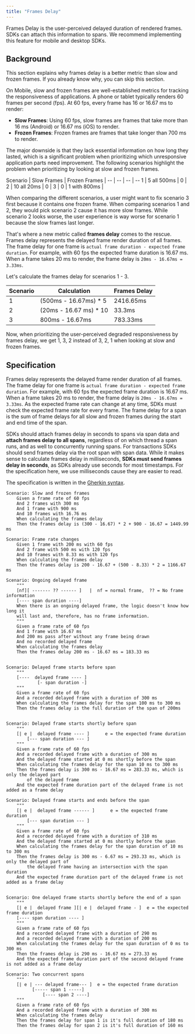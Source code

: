 ```yaml
---
title: "Frames Delay"
---
```


Frames Delay is the user-perceived delayed duration of rendered frames. SDKs can attach this
information to spans. We recommend implementing this feature for mobile and desktop SDKs.

## Background

This section explains why frames delay is a better metric than slow and frozen frames. If you
already know why, you can skip this section.

On Mobile, slow and frozen frames are well-established metrics for tracking the responsiveness of
applications. A phone or tablet typically renders 60 frames per second (fps). At 60 fps, every frame
has 16 or 16.67 ms to render: 

* __Slow Frames__: Using 60 fps, slow frames are frames that take more than 16 ms (Android) or 16.67 ms
(iOS) to render.
* __Frozen Frames__: Frozen frames are frames that take longer than 700 ms to render.

The major downside is that they lack essential information on how long they lasted, which is a
significant problem when prioritizing which unresponsive application parts need improvement. The following
scenarios highlight the problem when prioritizing by looking at slow and frozen frames.

Scenario | Slow Frames | Frozen Frames |
-- | -- | -- | --
1 |  5 all 500ms | 0 | 
2 | 10 all 20ms | 0 | 
3 |  0 | 1 with 800ms |

When comparing the different scenarios, a user might want to fix scenario 3 first because it contains one frozen
frame. When comparing scenarios 1 and 2, they would pick scenario 2 cause it has more slow frames. While scenario
2 looks worse, the user experience is way worse for scenario 1 because the slow frames last longer.

That's where a new metric called __frames delay__ comes to the rescue. Frames delay represents the delayed frame
render duration of all frames. The frame delay for one frame is `actual frame duration - expected frame duration`.
For example, with 60 fps the expected frame duration is 16.67 ms. When a frame takes 20 ms to render,  the frame
delay is `20ms - 16.67ms = 3.33ms`. 

Let's calculate the frames delay for scenarios 1 - 3.

Scenario | Calculation | Frames Delay
-- | -- | --
1 | (500ms - 16.67ms) * 5 | 2416.65ms
2 | (20ms - 16.67 ms) * 10 | 33.3ms
3 | 800ms - 16.67ms | 783.33ms

Now, when prioritizing the user-perceived degraded responsiveness by frames delay, we get  1, 3, 2 instead of
3, 2, 1 when looking at slow and frozen frames.

## Specification

Frames delay represents the delayed frame render duration of all frames. The frame delay for one frame is
`actual frame duration - expected frame duration`. For example, with 60 fps the expected frame duration is 16.67 ms.
When a frame takes 20 ms to render,  the frame delay is `20ms - 16.67ms = 3.33ms`. As the expected frame rate can
change at any time, SDKs must check the expected frame rate for every frame. The frame delay for a span is the sum
of frame delays for all slow and frozen frames during the start and end time of the span. 

SDKs should attach frames delay in seconds to spans via <Link to="/sdk/performance/span-data-conventions/#mobile">span data</Link>
and __attach frames delay to all spans__, regardless of on which thread a span runs, and as well to concurrently running spans.
For transactions SDKs should send frames delay via the root span with span data. 
While it makes sense to calculate frames delay in milliseconds, __SDKs must send frames delay in seconds__, as SDKs already
use seconds for most timestamps. For the specification here, we use milliseconds cause they are easier to read.

The specification is written in the [Gherkin syntax](https://cucumber.io/docs/gherkin/reference/).


```Gherkin
Scenario: Slow and frozen frames
    Given a frame rate of 60 fps
    And 2 frames with 300 ms    
    And 1 frame with 900 ms
    And 10 frames with 16.76 ms
    When calculating the frames delay
    Then the frames delay is (300 - 16.67) * 2 + 900 - 16.67 = 1449.99 ms

Scenario: Frame rate changes
    Given 1 frame with 200 ms with 60 fps
    And 2 frame with 500 ms with 120 fps
    And 10 frames with 8.33 ms with 120 fps
    When calculating the frames delay
    Then the frames delay is 200 - 16.67 + (500 - 8.33) * 2 = 1166.67 ms

Scenario: Ongoing delayed frame
    """
    [nf][ ------- ?? ------ ]   |  nf = normal frame,  ?? = No frame information
    [---- span duration ----]
    When there is an ongoing delayed frame, the logic doesn't know how long it
    will last and, therefore, has no frame information.
    """
    Given a frame rate of 60 fps
    And 1 frame with 16.67 ms
    And 200 ms pass after without any frame being drawn
    And no recorded delayed frame
    When calculating the frames delay
    Then the frames delay 200 ms - 16.67 ms = 183.33 ms


Scenario: Delayed frame starts before span
    """
    [----  delayed frame ---- ]
            [- span duration -]
    """
    Given a frame rate of 60 fps
    And a recorded delayed frame with a duration of 300 ms
    When calculating the frames delay for the span 100 ms to 300 ms
    Then the frames delay is the full duration of the span of 200ms


Scenario: Delayed frame starts shortly before span
    """
    [| e |  delayed frame ---- ]      e = the expected frame duration
        [--- span duration --- ]
    """
    Given a frame rate of 60 fps
    And a recorded delayed frame with a duration of 300 ms
    And the delayed frame started at 0 ms shortly before the span
    When calculating the frames delay for the span 10 ms to 300 ms
    Then the frames delay is 300 ms - 16.67 ms = 283.33 ms, which is only the delayed part
        of the delayed frame
    And the expected frame duration part of the delayed frame is not added as a frame delay

Scenario: Delayed frame starts and ends before the span
    """
    [| e |  delayed frame ------ ]      e = the expected frame duration
        [--- span duration --- ]
    """
    Given a frame rate of 60 fps
    And a recorded delayed frame with a duration of 310 ms
    And the delayed frame started at 0 ms shortly before the span
    When calculating the frames delay for the span duration of 10 ms to 300 ms
    Then the frames delay is 300 ms - 6.67 ms = 293.33 ms, which is only the delayed part of
        the delayed frame having an intersection with the span duration
    And the expected frame duration part of the delayed frame is not added as a frame delay


Scenario: One delayed frame starts shortly before the end of a span
    """
    [| e |  delayed frame ][| e |  delayed frame - ]  e = the expected frame duration
    [---- span duration ---- ]
    """
    Given a frame rate of 60 fps
    And a recorded delayed frame with a duration of 290 ms
    And a recorded delayed frame with a duration of 200 ms
    When calculating the frames delay for the span duration of 0 ms to 300 ms
    Then the frames delay is 290 ms - 16.67 ms = 273.33 ms
    And the expected frame duration part of the second delayed frame is not added as a frame delay

Scenario: Two concurrent spans
    """
    [| e | --- delayed frame--- ]  e = the expected frame duration
          [----- span 1 -----]
              [---- span 2 ----]
    """
    Given a frame rate of 60 fps
    And a recorded delayed frame with a duration of 300 ms
    When calculating the frames delay
    Then the frames delay for span 1 is it's full duration of 180 ms
    Then the frames delay for span 2 is it's full duration of 160 ms
```